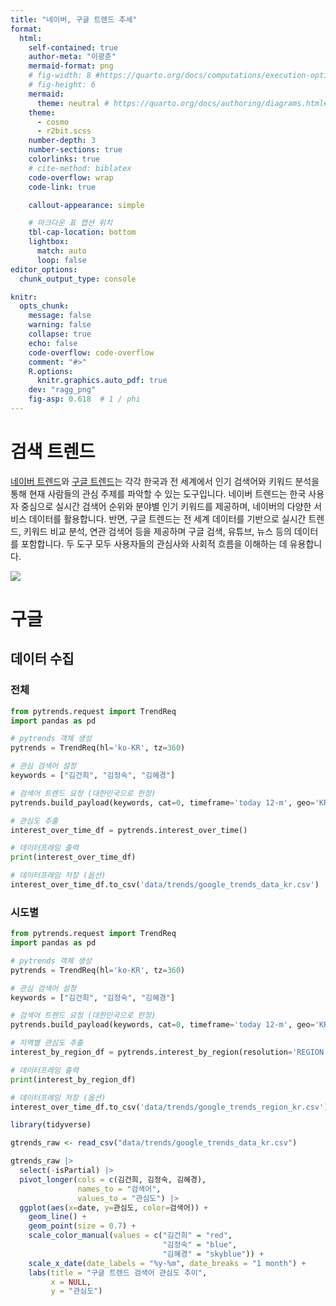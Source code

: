 ```yaml
---
title: "네이버, 구글 트렌드 추세"
format:
  html:
    self-contained: true
    author-meta: "이광춘"
    mermaid-format: png
    # fig-width: 8 #https://quarto.org/docs/computations/execution-options.html#figure-options
    # fig-height: 6
    mermaid:
      theme: neutral # https://quarto.org/docs/authoring/diagrams.html#mermaid-theming
    theme:
      - cosmo
      - r2bit.scss
    number-depth: 3
    number-sections: true
    colorlinks: true
    # cite-method: biblatex
    code-overflow: wrap
    code-link: true

    callout-appearance: simple

    # 마크다운 표 캡션 위치
    tbl-cap-location: bottom
    lightbox:
      match: auto
      loop: false
editor_options: 
  chunk_output_type: console

knitr:
  opts_chunk:
    message: false
    warning: false
    collapse: true
    echo: false
    code-overflow: code-overflow
    comment: "#>"
    R.options:
      knitr.graphics.auto_pdf: true
    dev: "ragg_png"
    fig-asp: 0.618  # 1 / phi    
---
```


# 검색 트렌드


[네이버 트렌드](https://datalab.naver.com/keyword/trendSearch.naver)와 [구글 트렌드](https://trends.google.com/trends/)는 각각 한국과 전 세계에서 인기 검색어와 키워드 분석을 통해 현재 사람들의 관심 주제를 파악할 수 있는 도구입니다. 네이버 트렌드는 한국 사용자 중심으로 실시간 검색어 순위와 분야별 인기 키워드를 제공하며, 네이버의 다양한 서비스 데이터를 활용합니다. 반면, 구글 트렌드는 전 세계 데이터를 기반으로 실시간 트렌드, 키워드 비교 분석, 연관 검색어 등을 제공하며 구글 검색, 유튜브, 뉴스 등의 데이터를 포함합니다. 두 도구 모두 사용자들의 관심사와 사회적 흐름을 이해하는 데 유용합니다.


![](images/naver_google_trends.jpg)


# 구글

## 데이터 수집

### 전체

```python
from pytrends.request import TrendReq
import pandas as pd

# pytrends 객체 생성
pytrends = TrendReq(hl='ko-KR', tz=360)

# 관심 검색어 설정
keywords = ["김건희", "김정숙", "김혜경"]

# 검색어 트렌드 요청 (대한민국으로 한정)
pytrends.build_payload(keywords, cat=0, timeframe='today 12-m', geo='KR', gprop='')

# 관심도 추출
interest_over_time_df = pytrends.interest_over_time()

# 데이터프레임 출력
print(interest_over_time_df)

# 데이터프레임 저장 (옵션)
interest_over_time_df.to_csv('data/trends/google_trends_data_kr.csv')
```

### 시도별

```python
from pytrends.request import TrendReq
import pandas as pd

# pytrends 객체 생성
pytrends = TrendReq(hl='ko-KR', tz=360)

# 관심 검색어 설정
keywords = ["김건희", "김정숙", "김혜경"]

# 검색어 트렌드 요청 (대한민국으로 한정)
pytrends.build_payload(keywords, cat=0, timeframe='today 12-m', geo='KR', gprop='')

# 지역별 관심도 추출
interest_by_region_df = pytrends.interest_by_region(resolution='REGION', inc_low_vol=True, inc_geo_code=False)

# 데이터프레임 출력
print(interest_by_region_df)

# 데이터프레임 저장 (옵션)
interest_over_time_df.to_csv('data/trends/google_trends_region_kr.csv')

```



```r
library(tidyverse)

gtrends_raw <- read_csv("data/trends/google_trends_data_kr.csv")

gtrends_raw |> 
  select(-isPartial) |> 
  pivot_longer(cols = c(김건희, 김정숙, 김혜경), 
               names_to = "검색어", 
               values_to = "관심도") |> 
  ggplot(aes(x=date, y=관심도, color=검색어)) +
    geom_line() +
    geom_point(size = 0.7) +
    scale_color_manual(values = c("김건희" = "red", 
                                  "김정숙" = "blue",
                                  "김혜경" = "skyblue")) +
    scale_x_date(date_labels = "%y-%m", date_breaks = "1 month") +
    labs(title = "구글 트렌드 검색어 관심도 추이",
         x = NULL,
         y = "관심도") 

```

